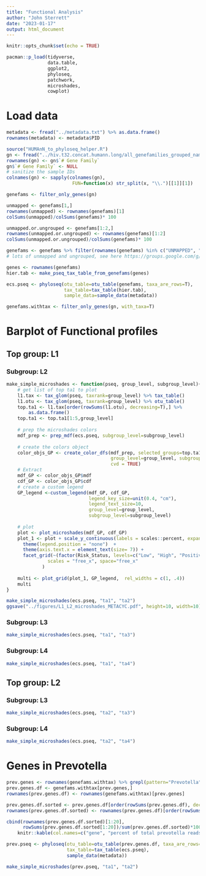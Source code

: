 ```yaml
---
title: "Functional Analysis"
author: "John Sterrett"
date: "2023-01-17"
output: html_document
---
```


```r
knitr::opts_chunk$set(echo = TRUE)

pacman::p_load(tidyverse,
               data.table,
               ggplot2,
               phyloseq,
               patchwork,
               microshades,
               cowplot)

```

# Load data
```r
metadata <- fread("../metadata.txt") %>% as.data.frame()
rownames(metadata) <- metadata$PID

source("HUMAnN_to_phyloseq_helper.R")
gn <- fread("../hiv.t32.concat.humann.long/all_genefamilies_grouped_named.tsv")
rownames(gn) <- gn$`# Gene Family`
gn$`# Gene Family` <- NULL
# sanitize the sample IDs
colnames(gn) <- sapply(colnames(gn), 
                        FUN=function(x) str_split(x, "\\.")[[1]][1])

genefams <- filter_only_genes(gn)

unmapped <- genefams[1,]
rownames(unmapped) <- rownames(genefams)[1]
colSums(unmapped)/colSums(genefams)* 100

unmapped.or.ungrouped <- genefams[1:2,]
rownames(unmapped.or.ungrouped) <- rownames(genefams)[1:2]
colSums(unmapped.or.ungrouped)/colSums(genefams)* 100

genefams <- genefams %>% filter(rownames(genefams) %in% c("UNMAPPED", "UNGROUPED")==F)
# lots of unmapped and ungrouped, see here https://groups.google.com/g/humann-users/c/4Pz8NritMzw

genes <- rownames(genefams)
hier.tab <- make_pseq_tax_table_from_genefams(genes)

ecs.pseq <- phyloseq(otu_table=otu_table(genefams, taxa_are_rows=T), 
                     tax_table=tax_table(hier.tab),
                     sample_data=sample_data(metadata))

genefams.withtax <- filter_only_genes(gn, with_taxa=T)
```

# Barplot of Functional profiles {.tabset}
## Top group: L1 {.tabset}
### Subgroup: L2
```r
make_simple_microshades <- function(pseq, group_level, subgroup_level){
    # get list of top ta1 to plot
    l1.tax <- tax_glom(pseq, taxrank=group_level) %>% tax_table()
    l1.otu <- tax_glom(pseq, taxrank=group_level) %>% otu_table()
    top.ta1 <- l1.tax[order(rowSums(l1.otu), decreasing=T),] %>% 
        as.data.frame()
    top.ta1 <- top.ta1[1:5,group_level]
    
    # prep the microshades colors
    mdf_prep <- prep_mdf(ecs.pseq, subgroup_level=subgroup_level)
    
    # create the colors object
    color_objs_GP <- create_color_dfs(mdf_prep, selected_groups=top.ta1,
                                      group_level=group_level, subgroup_level=subgroup_level,
                                      cvd = TRUE)
    # Extract
    mdf_GP <- color_objs_GP$mdf
    cdf_GP <- color_objs_GP$cdf
    # create a custom legend
    GP_legend <-custom_legend(mdf_GP, cdf_GP, 
                              legend_key_size=unit(0.4, "cm"),
                              legend_text_size=10,
                              group_level=group_level,
                              subgroup_level=subgroup_level)
    
    # plot
    plot <- plot_microshades(mdf_GP, cdf_GP)
    plot_1 <- plot + scale_y_continuous(labels = scales::percent, expand = expansion(0)) +
      theme(legend.position = "none")  +
      theme(axis.text.x = element_text(size= 7)) +
      facet_grid(~(factor(Risk_Status, levels=c("Low", "High", "Positive"))), 
               scales = "free_x", space="free_x"
             )
    
    multi <- plot_grid(plot_1, GP_legend,  rel_widths = c(1, .4))
    multi
}

make_simple_microshades(ecs.pseq, "ta1", "ta2") 
ggsave("../figures/L1_L2_microshades_METACYC.pdf", height=10, width=10)
```

### Subgroup: L3

```r
make_simple_microshades(ecs.pseq, "ta1", "ta3")

```


### Subgroup: L4
```r
make_simple_microshades(ecs.pseq, "ta1", "ta4")

```


## Top group: L2 {.tabset}

### Subgroup: L3
```r
make_simple_microshades(ecs.pseq, "ta2", "ta3")

```

### Subgroup: L4
```r
make_simple_microshades(ecs.pseq, "ta2", "ta4")

```


# Genes in Prevotella
```r
prev.genes <- rownames(genefams.withtax) %>% grepl(pattern="Prevotella")
prev.genes.df <- genefams.withtax[prev.genes,]
rownames(prev.genes.df) <- rownames(genefams.withtax)[prev.genes]

prev.genes.df.sorted <- prev.genes.df[order(rowSums(prev.genes.df), decreasing=T),]
rownames(prev.genes.df.sorted) <- rownames(prev.genes.df)[order(rowSums(prev.genes.df), decreasing=T)]

cbind(rownames(prev.genes.df.sorted)[1:20],
      rowSums(prev.genes.df.sorted[1:20])/sum(prev.genes.df.sorted)*100) %>%
    knitr::kable(col.names=c("gene", "percent of total prevotella reads"))

prev.pseq <- phyloseq(otu_table=otu_table(prev.genes.df, taxa_are_rows=T),
                      tax_table=tax_table(ecs.pseq),
                      sample_data(metadata))

make_simple_microshades(prev.pseq, "ta1", "ta2")

```